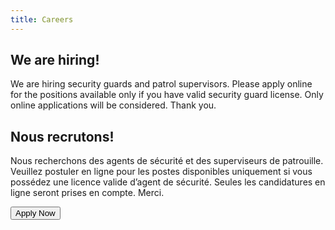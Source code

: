 ```yaml
---
title: Careers
---
```


::: {.content-visible when-profile="english"}

## We are hiring!

We are hiring security guards and patrol supervisors. Please apply online for the positions available only if you have valid security guard license. Only online applications will be considered. Thank you.

:::


::: {.content-visible when-profile="french"}


## Nous recrutons!

Nous recherchons des agents de sécurité et des superviseurs de patrouille. Veuillez postuler en ligne pour les postes disponibles uniquement si vous possédez une licence valide d'agent de sécurité. Seules les candidatures en ligne seront prises en compte. Merci.

:::




<a href="https://forms.gle/dLT1uPk6Fagp96dz8" target="_blank">
    <button>Apply Now</button>
</a>



